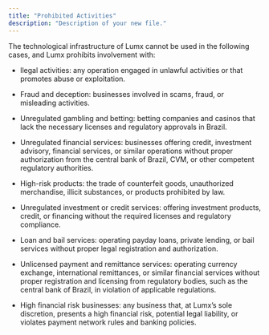 ```yaml
---
title: "Prohibited Activities"
description: "Description of your new file."
---
```


The technological infrastructure of Lumx cannot be used in the following cases, and Lumx prohibits involvement with:

* llegal activities: any operation engaged in unlawful activities or that promotes abuse or exploitation.

* Fraud and deception: businesses involved in scams, fraud, or misleading activities.

* Unregulated gambling and betting: betting companies and casinos that lack the necessary licenses and regulatory approvals in Brazil.

* Unregulated financial services: businesses offering credit, investment advisory, financial services, or similar operations without proper authorization from the central bank of Brazil, CVM, or other competent regulatory authorities.

* High-risk products: the trade of counterfeit goods, unauthorized merchandise, illicit substances, or products prohibited by law.

* Unregulated investment or credit services: offering investment products, credit, or financing without the required licenses and regulatory compliance.

* Loan and bail services: operating payday loans, private lending, or bail services without proper legal registration and authorization.

* Unlicensed payment and remittance services: operating currency exchange, international remittances, or similar financial services without proper registration and licensing from regulatory bodies, such as the central bank of Brazil, in violation of applicable regulations.

* High financial risk businesses: any business that, at Lumx’s sole discretion, presents a high financial risk, potential legal liability, or violates payment network rules and banking policies.